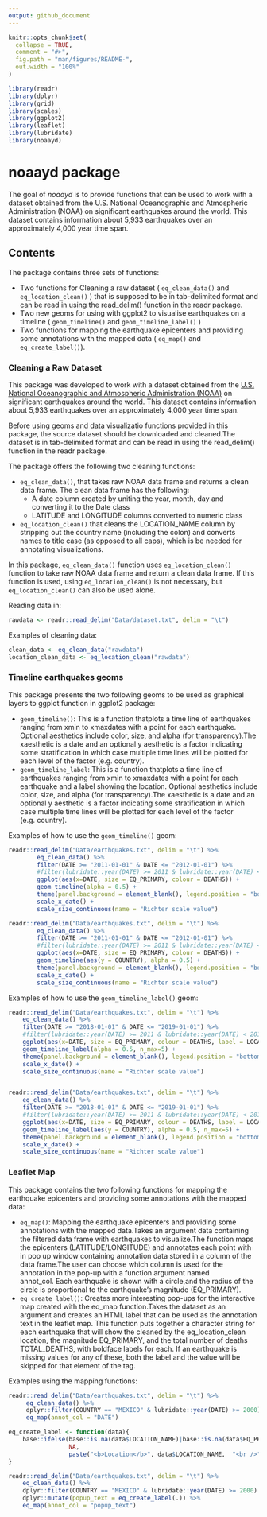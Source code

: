 ```yaml
---
output: github_document
---
```


<!-- README.md is generated from README.Rmd. Please edit that file -->

```r
knitr::opts_chunk$set(
  collapse = TRUE,
  comment = "#>",
  fig.path = "man/figures/README-",
  out.width = "100%"
)
```

```r
library(readr)
library(dplyr)
library(grid)
library(scales)
library(ggplot2)
library(leaflet)
library(lubridate)
library(noaayd)
```


# noaayd package

The goal of _*noaayd*_ is to provide functions that can be used to work with a dataset obtained from the U.S. National Oceanographic and Atmospheric Administration (NOAA) on significant earthquakes around the world. This dataset contains information about 5,933 earthquakes over an approximately 4,000 year time span.

## Contents

The package contains three sets of functions:

* Two functions for Cleaning a raw dataset ( `eq_clean_data()` and `eq_location_clean()` ) that is supposed to be in tab-delimited format and can be read in using the read_delim() function in the readr package.
* Two new geoms for using with ggplot2 to visualise earthquakes on a timeline ( `geom_timeline()` and `geom_timeline_label()` )
* Two functions for mapping the earthquake epicenters and providing some annotations with the mapped data ( `eq_map()` and `eq_create_label()`).


### Cleaning a Raw Dataset

This package was developed to work with a dataset obtained from the [U.S. National Oceanographic and Atmospheric Administration (NOAA)](https://www.ngdc.noaa.gov/nndc/struts/form?t=101650&s=1&d=1) on significant earthquakes around the world. This dataset contains information about 5,933 earthquakes over an approximately 4,000 year time span.

Before using geoms and data visualizatio functions provided in this package, the source dataset should be downloaded and cleaned.The dataset is in tab-delimited format and can be read in using the read_delim() function in the readr package.

The package offers the following two cleaning functions:

* `eq_clean_data()`, that takes raw NOAA data frame and returns a clean data frame. The clean data frame has the following:
    + A date column created by uniting the year, month, day and converting it to the Date class
    + LATITUDE and LONGITUDE columns converted to numeric class
* `eq_location_clean()` that cleans the LOCATION_NAME column by stripping out the country name (including the colon) and converts names to title case (as opposed to all caps), which is be needed for annotating visualizations.

In this package, `eq_clean_data()` function uses `eq_location_clean()` function to take raw NOAA data frame and return a clean data frame. If this function is used, using `eq_location_clean()` is not necessary, but `eq_location_clean()` can also be used alone.

Reading data in:
```r
rawdata <- readr::read_delim("Data/dataset.txt", delim = "\t")
```

Examples of cleaning data:
```r
clean_data <- eq_clean_data("rawdata")
location_clean_data <- eq_location_clean("rawdata")
```

### Timeline earthquakes geoms

This package presents the two following geoms to be used as graphical layers to ggplot function in ggplot2 package:

* `geom_timeline()`: This is a function thatplots a time line of earthquakes ranging from xmin to xmaxdates with a point for each earthquake. Optional aesthetics include color, size, and alpha (for transparency).The xaesthetic is a date and an optional y aesthetic is a factor indicating some stratification in which case multiple time lines will be plotted for each level of the factor (e.g. country).  
* `geom_timeline_label`: This is a function thatplots a time line of earthquakes ranging from xmin to xmaxdates with a point for each earthquake and a label showing the location. Optional aesthetics include color, size, and alpha (for transparency).The xaesthetic is a date and an optional y aesthetic is a factor indicating some stratification in which case multiple time lines will be plotted for each level of the factor (e.g. country).

Examples of how to use the `geom_timeline()` geom:

```r
readr::read_delim("Data/earthquakes.txt", delim = "\t") %>%
        eq_clean_data() %>%
        filter(DATE >= "2011-01-01" & DATE <= "2012-01-01") %>%
        #filter(lubridate::year(DATE) >= 2011 & lubridate::year(DATE) < 2012) %>%   #alternative method of filtering dates
        ggplot(aes(x=DATE, size = EQ_PRIMARY, colour = DEATHS)) + 
        geom_timeline(alpha = 0.5) +
        theme(panel.background = element_blank(), legend.position = "bottom", axis.line.x = element_line(size = 1)) +
        scale_x_date() +
        scale_size_continuous(name = "Richter scale value")

readr::read_delim("Data/earthquakes.txt", delim = "\t") %>%
        eq_clean_data() %>%
        filter(DATE >= "2011-01-01" & DATE <= "2012-01-01") %>%
        #filter(lubridate::year(DATE) >= 2011 & lubridate::year(DATE) < 2012) %>%   #alternative method of filtering dates
        ggplot(aes(x=DATE, size = EQ_PRIMARY, colour = DEATHS)) + 
        geom_timeline(aes(y = COUNTRY), alpha = 0.5) +
        theme(panel.background = element_blank(), legend.position = "bottom", axis.line.x = element_line(size = 1)) +
        scale_x_date() +
        scale_size_continuous(name = "Richter scale value")


```

Examples of how to use the `geom_timeline_label()` geom:
```r

readr::read_delim("Data/earthquakes.txt", delim = "\t") %>% 
    eq_clean_data() %>%
    filter(DATE >= "2018-01-01" & DATE <= "2019-01-01") %>% 
    #filter(lubridate::year(DATE) >= 2011 & lubridate::year(DATE) < 2012) %>% 
    ggplot(aes(x=DATE, size = EQ_PRIMARY, colour = DEATHS, label = LOCATION_NAME)) + 
    geom_timeline_label(alpha = 0.5, n_max=5) +
    theme(panel.background = element_blank(), legend.position = "bottom", axis.line.x = element_line(size = 1)) +
    scale_x_date() +
    scale_size_continuous(name = "Richter scale value")


readr::read_delim("Data/earthquakes.txt", delim = "\t") %>% 
    eq_clean_data() %>%
    filter(DATE >= "2018-01-01" & DATE <= "2019-01-01") %>% 
    #filter(lubridate::year(DATE) >= 2011 & lubridate::year(DATE) < 2012) %>% 
    ggplot(aes(x=DATE, size = EQ_PRIMARY, colour = DEATHS, label = LOCATION_NAME)) + 
    geom_timeline_label(aes(y = COUNTRY), alpha = 0.5, n_max=5) +
    theme(panel.background = element_blank(), legend.position = "bottom", axis.line.x = element_line(size = 1)) +
    scale_x_date() +
    scale_size_continuous(name = "Richter scale value")

```

### Leaflet Map

This package contains the two following functions for mapping the earthquake epicenters and providing some annotations with the mapped data:

* `eq_map()`: Mapping the earthquake epicenters and providing some annotations with the mapped data.Takes an argument data containing the filtered data frame with earthquakes to visualize.The function maps the epicenters (LATITUDE/LONGITUDE) and annotates each point with in pop up window containing annotation data stored in a column of the data frame.The user can choose which column is used for the annotation in the pop-up with a function argument named annot_col. Each earthquake is shown with a circle,and the radius of the circle is proportional to the earthquake's magnitude (EQ_PRIMARY).
* `eq_create_label()`: Creates more interesting pop-ups for the interactive map created with the eq_map function.Takes the dataset as an argument and creates an HTML label that can be used as the annotation text in the leaflet map. This function puts together a character string for each earthquake that will show the cleaned by the eq_location_clean location, the magnitude EQ_PRIMARY, and the total number of deaths TOTAL_DEATHS, with boldface labels for each. If an earthquake is missing values for any of these, both the label and the value will be skipped for that element of the tag.

Examples using the mapping functions:
```r
readr::read_delim("Data/earthquakes.txt", delim = "\t") %>% 
     eq_clean_data() %>% 
     dplyr::filter(COUNTRY == "MEXICO" & lubridate::year(DATE) >= 2000) %>% 
     eq_map(annot_col = "DATE")

eq_create_label <- function(data){
    base::ifelse(base::is.na(data$LOCATION_NAME)|base::is.na(data$EQ_PRIMARY)|base::is.na(data$TOTAL_DEATHS), 
                 NA, 
                 paste("<b>Location</b>", data$LOCATION_NAME,  "<br />", "<b>Magnitude:</b>", data$EQ_PRIMARY, "<br />", "<b>Total death:</b>", data$TOTAL_DEATHS) )
}

readr::read_delim("Data/earthquakes.txt", delim = "\t") %>% 
    eq_clean_data() %>% 
    dplyr::filter(COUNTRY == "MEXICO" & lubridate::year(DATE) >= 2000) %>% 
    dplyr::mutate(popup_text = eq_create_label(.)) %>% 
    eq_map(annot_col = "popup_text")

```


